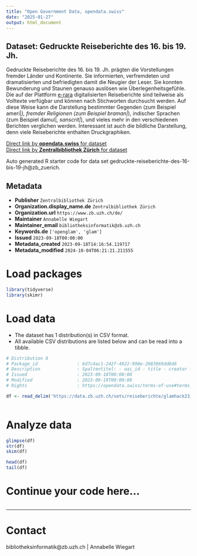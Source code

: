 ```yaml
---
title: "Open Government Data, opendata.swiss"
date: "2025-01-27"
output: html_document
---
```


## Dataset: Gedruckte Reiseberichte des 16. bis 19. Jh.

Gedruckte Reiseberichte des 16. bis 19. Jh. prägten die Vorstellungen fremder Länder und Kontinente. Sie informierten, verfremdeten und dramatisierten und befriedigten damit die Neugier der Leser. Sie konnten Bewunderung und Staunen genauso auslösen wie Überlegenheitsgefühle. Die auf der Plattform [e-rara](https://www.e-rara.ch/) digitalisierten Reiseberichte sind teilweise als Volltexte verfügbar und können nach Stichworten durchsucht werden. Auf diese Weise kann die Darstellung bestimmter Gegenden (zum Beispiel ameri|*), fremder Religionen (zum Beispiel braman|*),  indischer Sprachen (zum Beispiel damul|*, sanscrit|*), und vieles mehr in den verschiedenen Berichten verglichen werden. Interessant ist auch die bildliche Darstellung, denn viele Reiseberichte enthalten Druckgraphiken.

[Direct link by **opendata.swiss** for dataset](https://opendata.swiss/de/dataset/gedruckte-reiseberichte-des-16-bis-19-jh)<br>
[Direct link by **Zentralbibliothek Zürich** for dataset](https://www.e-rara.ch/nav/classification/5878739)

Auto generated R starter code for data set gedruckte-reiseberichte-des-16-bis-19-jh@zb_zuerich.

## Metadata

- **Publisher** `Zentralbibliothek Zürich`
- **Organization.display_name.de** `Zentralbibliothek Zürich`
- **Organization.url** `https://www.zb.uzh.ch/de/`
- **Maintainer** `Annabelle Wiegart`
- **Maintainer_email** `bibliotheksinformatik@zb.uzh.ch`
- **Keywords.de** `['openglam', 'glam']`
- **Issued** `2023-09-18T00:00:00`
- **Metadata_created** `2023-09-18T14:16:54.119717`
- **Metadata_modified** `2024-10-04T06:21:21.211555`


# Load packages

```r

library(tidyverse)
library(skimr)

```

# Load data

-   The dataset has 1 distribution(s) in CSV format.
-   All available CSV distributions are listed below and can be read into a tibble.

```r

# Distribution 0
# Package_id               : 6d7c4ac1-242f-4922-990e-2983969dd8d6
# Description              : Spaltentitel: - oai_id - title - creator - year - language - publisher - subjects - e-rara_oai_sets - title_len 
# Issued                   : 2023-09-18T00:00:00
# Modified                 : 2023-09-19T00:00:00
# Rights                   : https://opendata.swiss/terms-of-use#terms_open

df <- read_delim('https://data.zb.uzh.ch/sets/reiseberichte/glamhack23_reiseberichte_nagezh.csv')



```

# Analyze data

```r

glimpse(df)
str(df)
skim(df)

head(df)
tail(df)

```

# Continue your code here...

```r

```

------------------------------------------------------------------------

# Contact

bibliotheksinformatik@zb.uzh.ch | Annabelle Wiegart
